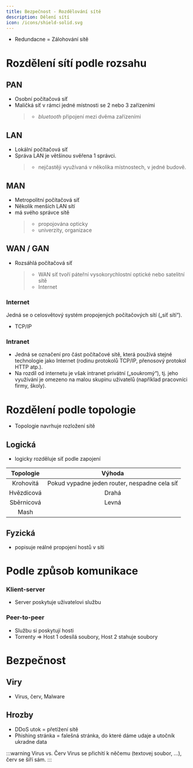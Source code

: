 ```yaml
---
title: Bezpečnost - Rozdělování sítě
description: Dělení sítí
icon: /icons/shield-solid.svg
---
```


- Redundacne = Zálohování sítě

# Rozdělení sítí podle rozsahu

## PAN

- Osobní počítačová síť
- Maličká síť v rámci jedné místnosti se 2 nebo 3 zařízeními
  > - _bluetooth_ připojení mezi dvěma zařízeními

## LAN

- Lokální počítačová síť
- Správa LAN je většinou svěřena 1 správci.
  > - nejčastěji využívaná v několika místnostech, v jedné budově.

## MAN

- Metropolitní počítačová síť
- Několik menších LAN sítí
- má svého správce sítě
  > - propojována opticky
  > - univerzity, organizace

## WAN / GAN

- Rozsáhlá počítačová síť
  > - WAN síť tvoří páteřní vysokorychlostní optické nebo satelitní sítě
  > - Internet

### Internet

Jedná se o celosvětový systém propojených počítačových sítí („síť sítí“).

- TCP/IP

### Intranet

- Jedná se označení pro část počítačové sítě, která používá stejné technologie jako Internet (rodinu protokolů TCP/IP, přenosový protokol HTTP atp.).
- Na rozdíl od internetu je však intranet privátní („soukromý“), tj. jeho využívání je omezeno na malou skupinu uživatelů (například pracovníci firmy, školy).

# Rozdělení podle topologie

- Topologie navrhuje rozložení sítě

## Logická

- logicky rozděluje síť podle zapojení

| Topologie  |                    Výhoda                     |
| :--------: | :-------------------------------------------: |
| Krohovitá  | Pokud vypadne jeden router, nespadne cela síť |
| Hvězdicová |                     Drahá                     |
| Sběrnicová |                     Levná                     |
|    Mash    |

## Fyzická

- popisuje reálné propojení hostů v síti

# Podle způsob komunikace

### Klient-server

- Server poskytuje uživatelovi službu

### Peer-to-peer

- Službu si poskytují hosti
- Torrenty => Host 1 odesílá soubory, Host 2 stahuje soubory

# Bezpečnost

## Viry

- Virus, červ, Malware

## Hrozby

- DDoS utok = přetížení sítě
- Phishing stránka = falešná stránka, do které dáme udaje a utočník ukradne data

:::warning Virus vs. Červ
Virus se přichití k něčemu (textovej soubor, ...), červ se šíří sám.
:::
